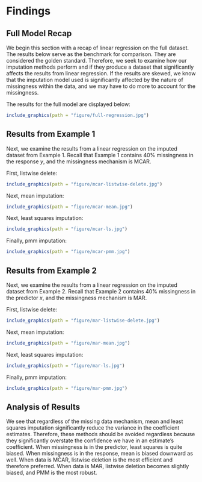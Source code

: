 # Findings {#findings .unnumbered}

## Full Model Recap {.unnumbered}

We begin this section with a recap of linear regression on the full dataset. The results below serve as the benchmark for comparison. They are considered the golden standard. Therefore, we seek to examine how our imputation methods perform and if they produce a dataset that significantly affects the results from linear regression. If the results are skewed, we know that the imputation model used is significantly affected by the nature of missingness within the data, and we may have to do more to account for the missingness.

The results for the full model are displayed below:

```r
include_graphics(path = "figure/full-regression.jpg")
```

## Results from Example 1  {.unnumbered}
 
Next, we examine the results from a linear regression on the imputed dataset from Example 1. Recall that Example 1 contains 40% missingness in the response $y$, and the missingness mechanism is MCAR.

First, listwise delete:

```r
include_graphics(path = "figure/mcar-listwise-delete.jpg")
```

Next, mean imputation:

```r
include_graphics(path = "figure/mcar-mean.jpg")
```

Next, least squares imputation:

```r
include_graphics(path = "figure/mcar-ls.jpg")
```

Finally, pmm imputation:

```r
include_graphics(path = "figure/mcar-pmm.jpg")
```

## Results from Example 2  {.unnumbered}

Next, we examine the results from a linear regression on the imputed dataset from Example 2. Recall that Example 2 contains 40% missingness in the predictor $x$, and the missingness mechanism is MAR.

First, listwise delete:

```r
include_graphics(path = "figure/mar-listwise-delete.jpg")
```

Next, mean imputation:

```r
include_graphics(path = "figure/mar-mean.jpg")
```

Next, least squares imputation:

```r
include_graphics(path = "figure/mar-ls.jpg")
```

Finally, pmm imputation:

```r
include_graphics(path = "figure/mar-pmm.jpg")
```

## Analysis of Results {.unnumbered}

We see that regardless of the missing data mechanism, mean and least squares imputation significantly reduce the variance in the coefficient estimates. Therefore, these methods should be avoided regardless because they significantly overstate the confidence we have in an estimate's coefficient. When missingness is in the predictor, least squares is quite biased. When missingness is in the response, mean is biased downward as well. When data is MCAR, listwise deletion is the most efficient and therefore preferred. When data is MAR, listwise deletion becomes slightly biased, and PMM is the most robust.
